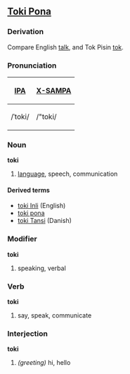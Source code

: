 ==[[Toki Pona]]==
===Derivation===
Compare English [[talk]], and Tok Pisin [[tok]].

===Pronunciation===
{| border=1 cellpadding=5
! [[w:International Phonetic Alphabet|IPA]] !! [[w:X-SAMPA|X-SAMPA]]
|-
| /ˈtoki/ || /"toki/
|}

===Noun===
'''toki'''
# [[language]], speech, communication

====Derived terms====
*[[toki Inli]] (English)
*[[toki pona]]
*[[toki Tansi]] (Danish)

===Modifier===
'''toki'''
# speaking, verbal

===Verb===
'''toki'''
# say, speak, communicate

===Interjection===
'''toki'''
# ''(greeting)'' hi, hello